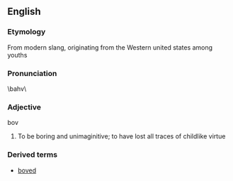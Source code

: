 ==English==

===Etymology===
From modern slang, originating from the Western united states among youths

===Pronunciation===
\bahv\

===Adjective===
;bov
#To be boring and unimaginitive; to have lost all traces of childlike virtue

===Derived terms===
*[[boved]]